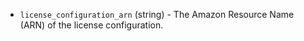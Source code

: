 <!-- Code generated from the comments of the LicenseConfigurationRequest struct in common/run_config.go; DO NOT EDIT MANUALLY -->

- `license_configuration_arn` (string) - The Amazon Resource Name (ARN) of the license configuration.

<!-- End of code generated from the comments of the LicenseConfigurationRequest struct in common/run_config.go; -->
